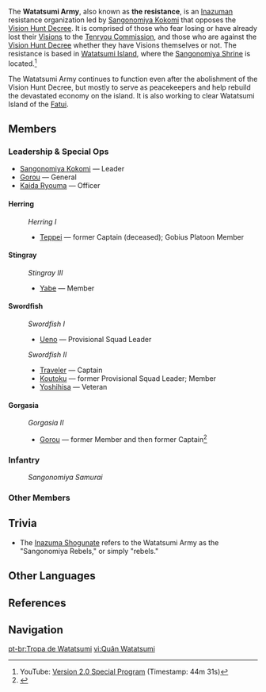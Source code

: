 {{Faction Infobox
|image        = Fort Fujitou internal.png
|caption      = Internal view of Fort Fujitou
|region       = [[Inazuma]]
|leader       = [[Sangonomiya Kokomi]]
|ally         = [[The Crux]] Fleet<br />[[Fatui]] (indirectly; formerly)
|enemy        = [[Ei]] (formerly)<br />[[Inazuma Shogunate]] (formerly)<br />[[Tenryou Commission]] (formerly)<br />[[Shogunate Samurai]] (formerly)<br />[[Fatui]]
|base         = [[Watatsumi Island]]<br />[[Fort Fujitou]], [[Yashiori Island]]
}}
The '''Watatsumi Army''', also known as '''the resistance''', is an [[Inazuma]]n resistance organization led by [[Sangonomiya Kokomi]] that opposes the [[Vision Hunt Decree]]. It is comprised of those who fear losing or have already lost their [[Vision]]s to the [[Tenryou Commission]], and those who are against the [[Vision Hunt Decree]] whether they have Visions themselves or not. The resistance is based in [[Watatsumi Island]], where the [[Sangonomiya Shrine]] is located.<ref>YouTube: [https://youtu.be/l8YXe7EkmoU?t=2671 Version 2.0 Special Program] (Timestamp: 44m 31s)</ref>

The Watatsumi Army continues to function even after the abolishment of the Vision Hunt Decree, but mostly to serve as peacekeepers and help rebuild the devastated economy on the island. It is also working to clear Watatsumi Island of the [[Fatui]].

==Members==
{{See also|Category:Watatsumi Army}}
===Leadership & Special Ops===
* [[Sangonomiya Kokomi]] &mdash; Leader
* [[Gorou]] &mdash; General
* [[Kaida Ryouma]] &mdash; Officer

====Herring====
: ''Herring I''
:* [[Teppei]] &mdash; former Captain (deceased); Gobius Platoon Member

====Stingray====
: ''Stingray III''
:* [[Yabe]] &mdash; Member

====Swordfish====
: ''Swordfish I''
:* [[Ueno]] &mdash; Provisional Squad Leader

: ''Swordfish II''
:* [[Traveler]] &mdash; Captain
:* [[Koutoku]] &mdash; former Provisional Squad Leader; Member
:* [[Yoshihisa]] &mdash; Veteran

====Gorgasia====
: ''Gorgasia II''
:* [[Gorou]] &mdash; former Member and then former Captain<ref>{{Ref/CS|Gorou|1}}</ref>

===Infantry===
: ''Sangonomiya Samurai''
{{Column|2|
* [[Arisawa]]
* [[Denjirou]]
* [[Enomoto]]
* [[Hiroaki]]
* [[Hiroyuki]]
* [[Hisahiko]]
* [[Imaizumi]]
* [[Kagawa]]
* [[Koutoku]]
* [[Kouzen]]
* [[Koyama]]
* [[Masashi]]
* [[Matsuda]]
* [[Message-Runner]]
* [[Moriguchi]]
* [[Nami]]
* [[Nathan]] &mdash; 2nd Naval Lieutenant; Double Agent
* [[Ooizumi]]
* [[Ookubo Daisuke]]
* [[Raku]]
* [[Shibata]]
* [[Shouji]]
* [[Shuuhei]]
* [[Sugiyama]]
* [[Tadakatsu]]
* [[Takahashi]]
* [[Toshihiko]]
* [[Tokuda]]
* [[Tsuneo]]
* [[Uchimura]]
}}

===Other Members===
{{Column|2|
* [[Masanori]]
* [[Miyazaki Saburou]] &mdash; Blacksmith
* [[Yuuzou]] &mdash; Worker
}}

==Trivia==
* The [[Inazuma Shogunate]] refers to the Watatsumi Army as the "Sangonomiya Rebels," or simply "rebels."

==Other Languages==
{{Other Languages
|en      = Watatsumi Army<!--from Gorou's title-->
|zhs     = 海祇军
|zhs_rm  = Hǎiqí-jūn
|zht     = 海祇軍
|zht_rm  = Hǎiqí-jūn
|zh_tl   = Watatsumi Army
|ja      = 海祇軍
|ja_rm   = Watatsumi-gun{{Assumed}}
|ja_tl   = Watatsumi Army
|ko      = 와타츠미{{tt|군|軍}}
|ko_rm   = Watacheumi-gun
|ko_tl   = Watatsumi Army
|es      = Tropas de Watatsumi
|es_tl   = 
|fr      = Armée de Watatsumi
|fr_tl   = Army of Watatsumi
|ru      = <!--Ватацуми-->
|ru_rm   = <!--Vatatsumi-->
|ru_tl   = 
|th      = กองกำลัง Watatsumi
|th_rm   = 
|th_tl   = 
|vi      = {{tt|Quân|軍}} Watatsumi
|vi_tl   = Watatsumi Army
|de      = Truppen von Watatsumi
|de_tl   = Troops of Watatsumi
|id      = Pasukan Watatsumi
|id_tl   = Watatsumi Army
|pt      = Tropa de Watatsumi
|pt_tl   = 
}}
{{Other Languages
|en      = Resistance
|zhs     = 反抗军
|zhs_rm  = Fǎnkàng-jūn
|zht     = 反抗軍
|zht_rm  = Fǎnkàng-jūn
|zh_tl   = Resistance Army
|ja      = {{Rubi|抵|てい|抗|こう|軍|ぐん}}|
|ja_rm   = Teikou-gun
|ja_tl   = Resistance Army
|ko      = {{tt|저항군|抵抗軍}}
|ko_rm   = Jeohang-gun
|ko_tl   = Resistance Army
|es      = Resistencia
|es_tl   = Resistance
|fr      = Résistance
|fr_tl   = Resistance
|ru      = Сопротивление
|ru_tl   = Resistance
|th      = กองทัพต่อต้าน
|th_rm   = 
|th_tl   = 
|vi      = {{tt|Quân|軍}} {{tt|Kháng Chiến|抗戰}}
|vi_tl   = Resistance Army
|de      = Widerstand
|de_tl   = Resistance
|id      = Pasukan Pemberontak<!--or just Pemberontak?-->
|id_tl   = Resistance Army
|pt      = Resistência
|pt_tl   = Resistance
}}

==References==
{{Reflist}}

==Navigation==
{{Faction Navbox}}

[[Category:Watatsumi Army| ]]

[[pt-br:Tropa de Watatsumi]]
[[vi:Quân Watatsumi]]